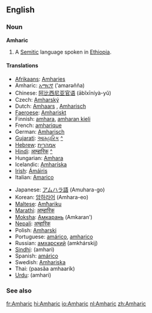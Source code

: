 ==English==

===Noun===
{{wikipedia}}
'''Amharic'''
# A [[Semitic]] language spoken in [[Ethiopia]].

====Translations====
{{top}}
*[[Afrikaans]]: [[Amharies]]
*Amharic: [[አማርኛ]] (’amarəñña)
*Chinese: [[阿比西尼亚官语]] (ābǐxīníyà-yǔ)
*Czech: [[Amharský]]
*Dutch: [[Amhaars]] {{n}}, [[Amharisch]] {{n}}
*[[Faeroese]]: [[Amhariskt]]
*Finnish: [[amhara]], [[amharan kieli]]
*French: [[amharique]] {{m}}
*German: [[Amharisch]]
*[[Gujarati]]: [[આમ્હારિક]] [[:gu:આમ્હારિક|^]]
*[[Hebrew]]: [[אמהרית]]
*[[Hindi]]: [[आम्हारिक]] [[:hi:आम्हारिक|^]]
*Hungarian: [[Amhara]]
*Icelandic: [[Amharíska]]
*[[Irish]]: [[Ámáiris]]
*Italian: [[Amarico]]
{{mid}}
*Japanese: [[アムハラ語]] (Amuhara-go)
*Korean: [[암하라어]] (Amhara-eo)
*[[Maltese]]: [[Amħariku]]
*[[Marathi]]: [[आम्हारिक]]
*[[Moksha]]: [[Амкарань]] (Amkaranʹ)
*[[Nepali]]: [[अम्हारिक]]
*Polish: [[Amharski]]
*Portuguese: [[amárico]], [[amharico]]
*Russian: [[амхарский]] (amkhárskij)
*[[Sindhi]]: {{SDchar|[[اَمهارِي]]}} (amhari)
*Spanish: [[amárico]]
*Swedish: [[Amhariska]]
*Thai: {{THchar|[[ภาษาอัมฮาริค]]}} (paasăa amhaarík)
*[[Urdu]]: {{FAchar|[[امہاري]]}} (amhari)
{{bottom}}

===See also===
{{interwiktionary|code=am}}

[[fr:Amharic]]
[[hi:Amharic]]
[[io:Amharic]]
[[nl:Amharic]]
[[zh:Amharic]]